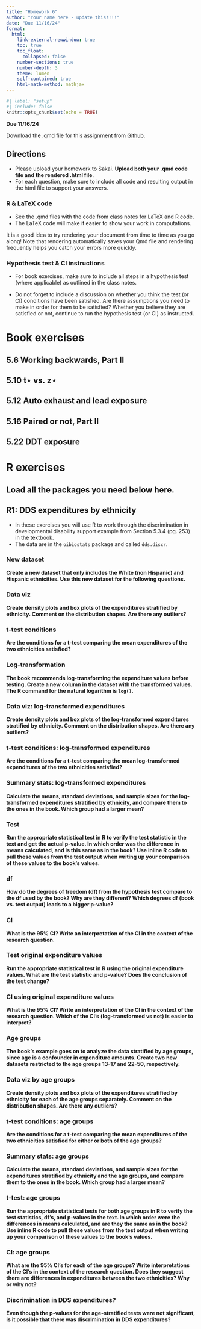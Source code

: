 ```yaml
---
title: "Homework 6"
author: "Your name here - update this!!!!"
date: "Due 11/16/24"
format: 
  html:
    link-external-newwindow: true
    toc: true
    toc_float:
      collapsed: false
    number-sections: true
    number-depth: 3
    theme: lumen
    self-contained: true
    html-math-method: mathjax
---
```


```r
#| label: "setup"
#| include: false
knitr::opts_chunk$set(echo = TRUE)
```


**Due 11/16/24**

Download the .qmd file for this assignment from [Github](https://github.com/nwakim/F24_EPI_525/blob/main/homework/HW_06.qmd).


## Directions {.unnumbered}

* Please upload your homework to Sakai. __Upload both your .qmd code file and the rendered .html file__.
* For each question, make sure to include all code and resulting output in the html file to support your answers. 


### R & LaTeX code {.unnumbered}

* See the .qmd files with the code from class notes for LaTeX and R code.
* The LaTeX code will make it easier to show your work in computations.

:::{.callout-tip}
It is a good idea to try rendering your document from time to time as you go along!  Note that rendering automatically saves your Qmd file and rendering frequently helps you catch your errors more quickly.
:::


### Hypothesis test & CI instructions{.unnumbered}

:::{.callout-important}

* For book exercises, make sure to include all steps in a hypothesis test (where applicable) as outlined in the class notes. 

* Do not forget to include a discussion on whether you think the test (or CI) conditions have been satisfied. Are there assumptions you need to make in order for them to be satisfied? Whether you believe they are satisfied or not, continue to run the hypothesis test (or CI) as instructed.

:::



# Book exercises {.unnumbered}

## 5.6 Working backwards, Part II {.unnumbered}



## 5.10 t⋆ vs. z⋆ {.unnumbered}



## 5.12 Auto exhaust and lead exposure {.unnumbered}



## 5.16 Paired or not, Part II {.unnumbered}



## 5.22 DDT exposure {.unnumbered}




# R exercises 

## Load all the packages you need below here. 


## R1: DDS expenditures by ethnicity

* In these exercises you will use R to work through the discrimination in developmental disability support example from Section 5.3.4 (pg. 253) in the textbook. 
* The data are in the `oibiostats` package and called `dds.discr`.



### New dataset

__Create a new dataset that only includes the White (non Hispanic) and Hispanic ethnicities. Use this new dataset for the following questions.__ 



### Data viz

__Create density plots and box plots of the expenditures stratified by ethnicity. Comment on the distribution shapes. Are there any outliers?__ 



### t-test conditions

__Are the conditions for a t-test comparing the mean expenditures of the two ethnicities satisfied?__ 



### Log-transformation

__The book recommends log-transforming the expenditure values before testing. Create a new column in the dataset with the transformed values. The R command for the natural logarithm is `log()`. __ 



### Data viz: log-transformed expenditures

__Create density plots and box plots of the log-transformed expenditures stratified by ethnicity. Comment on the distribution shapes. Are there any outliers?__ 



### t-test conditions: log-transformed expenditures

__Are the conditions for a t-test comparing the mean log-transformed expenditures of the two ethnicities satisfied?__ 



### Summary stats: log-transformed expenditures

__Calculate the means, standard deviations, and sample sizes for the log-transformed expenditures stratified by ethnicity, and compare them to the ones in the book. Which group had a larger mean?__ 



### Test

__Run the appropriate statistical test in R to verify the test statistic in the text and get the actual p-value. In which order was the difference in means calculated, and is this same as in the book? Use inline R code to pull these values from the test output when writing up your comparison of these values to the book's values.__ 



### df

__How do the degrees of freedom (df) from the hypothesis test compare to the df used by the book? Why are they different? Which degrees df (book vs. test output) leads to a bigger p-value?__ 



### CI

__What is the 95% CI? Write an interpretation of the CI in the context of the research question. __ 



### Test original expenditure values

__Run the appropriate statistical test in R using the original expenditure values. What are the test statistic and p-value? Does the conclusion of the test change?__



### CI using original expenditure values

__What is the 95% CI? Write an interpretation of the CI in the context of the research question. Which of the CI's (log-transformed vs not) is easier to interpret?__ 



### Age groups

__The book's example goes on to analyze the data stratified by age groups, since age is a confounder in expenditure amounts. Create two new datasets restricted to the age groups 13-17 and 22-50, respectively.__ 



### Data viz by age groups

__Create density plots and box plots of the expenditures stratified by ethnicity for each of the age groups separately. Comment on the distribution shapes. Are there any outliers?__ 



### t-test conditions: age groups

__Are the conditions for a t-test comparing the mean expenditures of the two ethnicities satisfied for either or both of the age groups?__ 



### Summary stats: age groups

__Calculate the means, standard deviations, and sample sizes for the expenditures stratified by ethnicity and the age groups, and compare them to the ones in the book. Which group had a larger mean?__ 

 

### t-test: age groups

__Run the appropriate statistical tests for both age groups in R to verify the test statistics, df's, and p-values in the text. In which order were the differences in means calculated, and are they the same as in the book? Use inline R code to pull these values from the test output when writing up your comparison of these values to the book's values.__ 



### CI: age groups

__What are the 95% CI's for each of the age groups? Write interpretations of the CI's in the context of the research question. Does they suggest there are differences in expenditures between the two ethnicities? Why or why not?__ 



### Discrimination in DDS expenditures?

__Even though the p-values for the age-stratified tests were not significant, is it possible that there was discrimination in DDS expenditures?__ 



